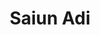 ---
title: Saiun Adi
description: Halaman dokumentasi Sys Admin Saiunadi Batanghari
template: splash
hero:
  tagline: Hi there! I'm saiunadi, since a  month ago, i learn web dev with kangwie.  I hope can change my live and make better my habbits. Please give me support with "MAMI BARU" cigarets n i will build your LP!
  image:
    file: ../../assets/saiun.webp
  actions:
    - text: doc
      link: /start/intro/
      icon: right-arrow
      variant: primary

---